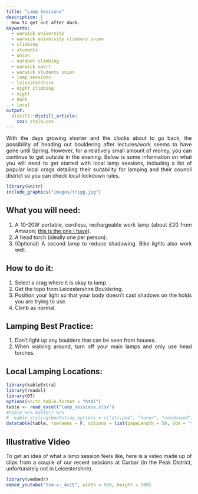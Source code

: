 ```yaml
---
title: "Lamp Sessions"
description: | 
  How to get out after dark.
keywords:
  - warwick university
  - warwick university climbers union
  - climbing
  - students
  - union
  - outdoor climbing
  - warwick sport
  - warwick students union
  - lamp sessions
  - leicestershire
  - night climbing
  - night
  - dark
  - local
output: 
  distill::distill_article:
    css: style.css
---
```


<style>
ol ul {
    margin-bottom: 10px;
}

body {
text-align: justify}
</style>


With the days growing shorter and the clocks about to go back, the possibility of heading out bouldering after lectures/work seems to have gone until Spring. However, for a relatively small amount of money, you can continue to get outside in the evening. Below is some information on what you will need to get started with local lamp sessions, including a list of popular local crags detailing their suitability for lamping and their council district so you can check local lockdown rules.

```r
library(knitr)
include_graphics("images/trigg.jpg")
```

## What you will need:

1. A 10-20W portable, cordless, rechargeable work lamp (about £20 from Amazon; [this is the one I have](https://www.amazon.co.uk/dp/B075XMQVVD/ref=pe_3187911_189395841_TE_dp_1)).
2. A head torch (ideally one per person).
3. (Optional) A second lamp to reduce shadowing. Bike lights also work well.

## How to do it:

1. Select a crag where it is okay to lamp.
2. Get the topo from Leicestershire Bouldering.
3. Position your light so that your body doesn’t cast shadows on the holds you are trying to use.
4. Climb as normal.

## Lamping Best Practice:

1. Don’t light up any boulders that can be seen from houses.
2. When walking around, turn off your main lamps and only use head torches.

## Local Lamping Locations:

```r
library(kableExtra)
library(readxl)
library(DT)
options(knitr.table.format = "html")
table <- read_excel("lamp_sessions.xlsx")
#table %>% kable() %>%
#  kable_styling(bootstrap_options = c("striped", "hover", "condensed", "responsive"))
datatable(table, rownames = F, options = list(pageLength = 50, dom = "t"))
```

## Illustrative Video
To get an idea of what a lamp session feels like, here is a video made up of clips from a couple of our recent sessions at Curbar (in the Peak District,  unfortunately not in Leicestershire).

```r
library(vembedr)
embed_youtube("Szm-v-_4x1E", width = 560, height = 500)
```